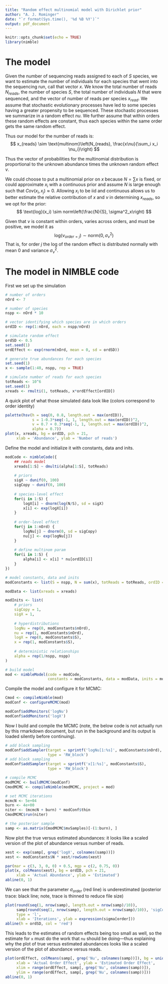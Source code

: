 ```yaml
---
title: "Random effect multinomial model with Dirichlet prior"
author: "A. J. Rominger"
date: "`r format(Sys.time(), '%d %B %Y')`"
output: pdf_document
---
```


```r
knitr::opts_chunk$set(echo = TRUE)
library(nimble)
```

# The model

Given the number of sequencing reads assigned to each of $S$ species, we want to estimate the number of individuals for each species that went into the sequencing run, call that vector $x$. We know the total number of reads $N_{reads}$, the number of species $S$, the total number of individuals $N$ that were sequenced, and the vector of number of reads per species $x_{read}$. We assume that stochastic evolutionary processes have led to some species having a greater propensity to be sequenced.  These stochastic processes we summarize in a random effect $nu$.  We further assume that within orders these random effects are constant, thus each species within the same order gets the same random effect.

Thus our model for the number of reads is:
$$
x_{reads} \sim \text{multinom}\left(N_{reads}, \frac{x\nu}{\sum_i x_i \nu_i}\right)
$$

Thus the vector of probabilities for the multinomial distribution is proportional to the unknown abundance times the unknown random effect $\nu$.  

We could choose to put a multinomial prior on $x$ because $N = \sum x$ is fixed, or could approximate $x_i$ with a continuous prior and assume $N$ is large enough such that $Cov(x_i, x_j) \approx 0$. Allowing $x_i$ to be iid and continuous allows us to better estimate the relative contribution of $x$ and $\nu$ in determining $x_{reads}$, so we opt for the prior:
$$
\text{log}(x_i) \sim norm\left(\frac{N}{S}, \sigma^2_x\right)
$$

Given that $\nu$ is constant within orders, varies across orders, and must be positive, we model it as
$$
\text{log}(\nu_{order=j}) \sim \text{norm}(0, \sigma^2_{\nu})
$$
That is, for order $j$ the log of the random effect is distributed normally with mean 0 and variance $\sigma^2_{\nu}$.


<!---
# The punchline

When I build and run this model using NIMBLE, I don't get good estimates for $x$ and $\sigma_{\nu}$, and I'm not sure why.  I'm not sure if:

1) the model is not identifiable, or
2) I'm simulating too few orders (currently 7), or
3) I've misspecified the model somehow

Any help figure that out would be really great.  Below you'll find my NIMBLE code.
-->

# The model in NIMBLE code

First we set up the simulation

```r
# number of orders
nOrd <- 7

# number of species
nspp <- nOrd * 10

# vector identifying which species are in which orders
ordID <- rep(1:nOrd, each = nspp/nOrd)

# simulate random effect
ordSD <- 0.5
set.seed(1)
ordEffect <- exp(rnorm(nOrd, mean = 0, sd = ordSD))

# generate true abundances for each species
set.seed(1)
x <- sample(1:40, nspp, rep = TRUE)

# simulate number of reads for each species
totReads <- 10^6
set.seed(1)
xreads <- rmulti(1, totReads, x*ordEffect[ordID])
```

A quick plot of what those simulated data look like (colors correspond to order identity)
```r
palette(hsv(h = seq(0, 0.8, length.out = max(ordID)), 
            s = 1-0.3*seq(-1, 1, length.out = max(ordID))^2, 
            v = 0.7 + 0.3*seq(-1, 1, length.out = max(ordID))^2, 
            alpha = 0.7))
plot(x, xreads, bg = ordID, pch = 21, 
     xlab = 'Abundance', ylab = 'Number of reads')
```

Define the model and initialize it with constants, data and inits.

```r
modCode <- nimbleCode({
    ## reads model
    xreads[1:S] ~ dmulti(alpha[1:S], totReads)
    
    # priors
    sigX ~ dunif(0, 100)
    sigCopy ~ dunif(0, 100)
    
    # species-level effect
    for(i in 1:S) {
        logX[i] ~ dnorm(log(N/S), sd = sigX)
        x[i] <- exp(logX[i])
    }
    
    # order-level effect
    for(j in 1:nOrd) {
        logNu[j] ~ dnorm(0, sd = sigCopy)
        nu[j] <- exp(logNu[j])
    }
    
    # define multinom param
    for(i in 1:S) {
        alpha[i] <- x[i] * nu[ordID[i]]
    }
})

# model constants, data and inits
modConstants <- list(S = nspp, N = sum(x), totReads = totReads, ordID = ordID, nOrd = nOrd)

modData <- list(xreads = xreads)

modInits <- list( 
    # priors
    sigCopy = 1,
    sigX = 1,
    
    # hyperdistributions
    logNu = rep(0, modConstants$nOrd),
    nu = rep(1, modConstants$nOrd),
    logX = rep(0, modConstants$S),
    x = rep(1, modConstants$S),
    
    # deterministic relationships
    alpha = rep(1/nspp, nspp)
)

# build model
mod <- nimbleModel(code = modCode, 
                   constants = modConstants, data = modData, inits = modInits)
```

Compile the model and configure it for MCMC:

```r
Cmod <- compileNimble(mod)
modConf <- configureMCMC(mod)

modConf$addMonitors('logNu')
modConf$addMonitors('logX')
```

Now I build and compile the MCMC (note, the below code is not actually run by this rmarkdown document, but run in the background and its output is loaded silently before continuing).

```r
# add block sampling
modConf$addSampler(target = sprintf('logNu[1:%s]', modConstants$nOrd),
                   type = 'RW_block')
# add block sampling
modConf$addSampler(target = sprintf('x[1:%s]', modConstants$S),
                   type = 'RW_block')

# compile MCMC
modMCMC <- buildMCMC(modConf)
CmodMCMC <- compileNimble(modMCMC, project = mod)

# set MCMC iterations
mcmcN <- 5e+04
burn <- 4e+00
niter <- (mcmcN + burn) * modConf$thin
CmodMCMC$run(niter)

# the posterior sample    
samp <- as.matrix(CmodMCMC$mvSamples)[-(1:burn), ]
```

<!---
```r
# load mcmc output from background run
samp <- as.matrix(read.csv('mcmcRes_multinomRand.csv', header = TRUE))
colnames(samp) <- strsplit(gsub('"', '', 
                                readLines('mcmcRes_multinomRand.csv', n = 1)), 
                           ',')[[1]]
```
-->

Now plot the true versus estimated abundances: it looks like a scaled version of the plot of abundance versus number of reads.

```r
xest <- exp(samp[, grep('logX', colnames(samp))])
xest <- modConstants$N * xest/rowSums(xest)

par(mar = c(3, 3, 0, 0) + 0.5, mgp = c(2, 0.75, 0))
plot(x, colMeans(xest), bg = ordID, pch = 21, 
     xlab = 'Actual Abundance', ylab = 'Estimated')
abline(0, 1)
```

We can see that the parameter $\sigma_{order}$ (red line) is underestimated (posterior trace: black line; note, trace is thinned to reduce file size)

```r
plot(round(seq(1, nrow(samp), length.out = nrow(samp)/10)), 
     samp[round(seq(1, nrow(samp), length.out = nrow(samp)/10)), 'sigCopy'], 
     type = 'l', 
     xlab = 'Iterations', ylab = expression(sigma[order]))
abline(h = ordSD, col = 'red')
```

This leads to the estimates of random effects being too small as well, so the estimate for `x` must do the work that `nu` should be doing---thus explaining why the plot of true versus estimated abundances looks like a scaled version of the plot of abundance versus reads.

```r
plot(ordEffect, colMeans(samp[, grep('Nu', colnames(samp))]), bg = unique(ordID), pch = 21, 
     xlab = 'Actual Order Effect', ylab = 'Estimated Order Effect', 
     xlim = range(ordEffect, samp[, grep('Nu', colnames(samp))]), 
     ylim = range(ordEffect, samp[, grep('Nu', colnames(samp))]))
abline(0, 1)
```
